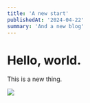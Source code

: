 ```yaml
---
title: 'A new start'
publishedAt: '2024-04-22'
summary: 'And a new blog'
---
```


# Hello, world.

This is a new thing.

![](https://raw.githubusercontent.com/jonmccull/blog-assets/main/vivaldi-rubik.webp)
